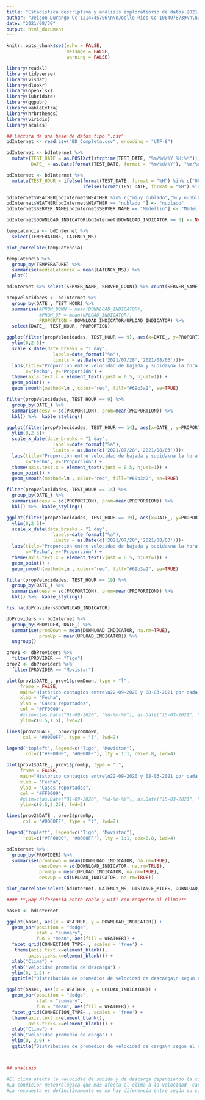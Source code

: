 ```yaml
---
title: "Estadística descriptiva y análisis exploratiorio de datos 2021-1\n\nTrabajo grupal 2"
author: "Jeison Durango Cc 1214745706\n\nJoelle Rios Cc 1064978739\n\nDaniela Guardia Cuervo Cc 1007675467"
date: "2021/08/30"
output: html_document
---
```


```r
knitr::opts_chunk$set(echo = FALSE,
                      message = FALSE,
                      warning = FALSE)
```

```r
library(readxl)
library(tidyverse)
library(visdat)
library(dlookr)
library(openxlsx)
library(lubridate)
library(ggpubr)
library(kableExtra)
library(hrbrthemes)
library(viridis)
library(scales)
```

```r
## Lectura de una base de datos tipo ".csv"
bdInternet <- read.csv("BD_Completa.csv", encoding = "UTF-8")

bdInternet <- bdInternet %>%
  mutate(TEST_DATE = as.POSIXct(strptime(TEST_DATE, "%m/%d/%Y %H:%M")),
         DATE_ = as.Date(format(TEST_DATE, format = "%m/%d/%Y"), "%m/%d/%Y"))

bdInternet <- bdInternet %>%
  mutate(TEST_HOUR = ifelse(format(TEST_DATE, format = "%H") %in% c("08", "09"), 9,
                            ifelse(format(TEST_DATE, format = "%H") %in% c("13", "14"), 14, 19)))

bdInternet$WEATHER[bdInternet$WEATHER %in% c("miuy nublado","muy nubblado")] <- "muy nublado"
bdInternet$WEATHER[bdInternet$WEATHER == "nublado "] <- "nublado"
bdInternet$SERVER_NAME[bdInternet$SERVER_NAME == "Medellin"] <- "Medellín"

bdInternet$DOWNLOAD_INDICATOR[bdInternet$DOWNLOAD_INDICATOR >= 3] <- NA
```

```r
tempLatencia <- bdInternet %>%
  select(TEMPERATURE, LATENCY_MS)

plot_correlate(tempLatencia)
```

```r
tempLatencia %>%
  group_by(TEMPERATURE) %>%
  summarise(mediaLatencia = mean(LATENCY_MS)) %>%
  plot()
```

```r
bdInternet %>% select(SERVER_NAME, SERVER_COUNT) %>% count(SERVER_NAME, SERVER_COUNT)
```

```r
propVelocidades <- bdInternet %>%
  group_by(DATE_, TEST_HOUR) %>%
  summarise(#PROM_DOWN = mean(DOWNLOAD_INDICATOR),
            #PROM_UP = mean(UPLOAD_INDICATOR),
            PROPORTION = DOWNLOAD_INDICATOR/UPLOAD_INDICATOR) %>%
  select(DATE_, TEST_HOUR, PROPORTION)
```

```r
ggplot(filter(propVelocidades, TEST_HOUR == 9), aes(x=DATE_, y=PROPORTION)) +
  ylim(0,2.5)+
  scale_x_date(date_breaks = "1 day", 
                 labels=date_format("%a"),
                 limits = as.Date(c('2021/07/28','2021/08/03')))+
  labs(title="Proporción entre velocidad de bajada y subida\na la hora 9.",
       x="Fecha", y="Proporción") +
  theme(axis.text.x = element_text(vjust = 0.5, hjust=1)) +
  geom_point() +
  geom_smooth(method=lm , color="red", fill="#69b3a2", se=TRUE)

filter(propVelocidades, TEST_HOUR == 9) %>%
  group_by(DATE_) %>%
  summarise(desv = sd(PROPORTION), prom=mean(PROPORTION)) %>% 
  kbl() %>%  kable_styling()
```
```r
ggplot(filter(propVelocidades, TEST_HOUR == 14), aes(x=DATE_, y=PROPORTION)) +
  ylim(0,2.5)+
  scale_x_date(date_breaks = "1 day", 
                 labels=date_format("%a"),
                 limits = as.Date(c('2021/07/28','2021/08/03')))+
  labs(title="Proporción entre velocidad de bajada y subida\na la hora 14.",
       x="Fecha", y="Proporción") +
  theme(axis.text.x = element_text(vjust = 0.5, hjust=1)) +
  geom_point() +
  geom_smooth(method=lm , color="red", fill="#69b3a2", se=TRUE)

filter(propVelocidades, TEST_HOUR == 14) %>%
  group_by(DATE_) %>%
  summarise(desv = sd(PROPORTION), prom=mean(PROPORTION)) %>% 
  kbl() %>%  kable_styling()
```
```r
ggplot(filter(propVelocidades, TEST_HOUR == 19), aes(x=DATE_, y=PROPORTION)) +
  ylim(0,2.5)+
  scale_x_date(date_breaks = "1 day", 
                 labels=date_format("%a"),
                 limits = as.Date(c('2021/07/28','2021/08/03')))+
  labs(title="Proporción entre velocidad de bajada y subida\na la hora 19.",
       x="Fecha", y="Proporción") +
  theme(axis.text.x = element_text(vjust = 0.5, hjust=1)) +
  geom_point() +
  geom_smooth(method=lm , color="red", fill="#69b3a2", se=TRUE)

filter(propVelocidades, TEST_HOUR == 19) %>%
  group_by(DATE_) %>%
  summarise(desv = sd(PROPORTION), prom=mean(PROPORTION)) %>% 
  kbl() %>%  kable_styling()
```
```r
!is.na(dbProviders$DOWNLOAD_INDICATOR)
```

```r
dbProviders <- bdInternet %>%
  group_by(PROVIDER, DATE_) %>%
  summarise(promDown = mean(DOWNLOAD_INDICATOR, na.rm=TRUE),
            promUp = mean(UPLOAD_INDICATOR)) %>%
  ungroup()

prov1 <- dbProviders %>%
  filter(PROVIDER == "Tigo")
prov2 <- dbProviders %>%
  filter(PROVIDER == "Movistar")
```
```r
plot(prov1$DATE_, prov1$promDown, type = "l",
     frame = FALSE,
     main="Histórico contagios entre\n22-09-2020 y 08-03-2021 por cada grupo etario",
     xlab = "Fecha",
     ylab = "Casos reportados",
     col = "#FF0000",
     #xlim=c(as.Date("01-09-2020", "%d-%m-%Y"), as.Date("15-03-2021", "%d-%m-%Y")),
     ylim=c(0.5,1.5), lwd=2)

lines(prov2$DATE_, prov2$promDown,
      col = "#0000FF", type = "l", lwd=2)

legend("topleft", legend=c("Tigo", "Movistar"),
       col=c("#FF0000", "#0000FF"), lty = 1:1, cex=0.8, lwd=4)
```

```r
plot(prov1$DATE_, prov1$promUp, type = "l",
     frame = FALSE,
     main="Histórico contagios entre\n22-09-2020 y 08-03-2021 por cada grupo etario",
     xlab = "Fecha",
     ylab = "Casos reportados",
     col = "#FF0000",
     #xlim=c(as.Date("01-09-2020", "%d-%m-%Y"), as.Date("15-03-2021", "%d-%m-%Y")),
     ylim=c(0.5,2.25), lwd=2)

lines(prov2$DATE_, prov2$promUp,
      col = "#0000FF", type = "l", lwd=2)

legend("topleft", legend=c("Tigo", "Movistar"),
       col=c("#FF0000", "#0000FF"), lty = 1:1, cex=0.8, lwd=4)
```
```r
bdInternet %>%
  group_by(PROVIDER) %>%
  summarise(promDown = mean(DOWNLOAD_INDICATOR, na.rm=TRUE),
            desvDown = sd(DOWNLOAD_INDICATOR, na.rm=TRUE),
            promUp = mean(UPLOAD_INDICATOR, na.rm=TRUE),
            desvUp = sd(UPLOAD_INDICATOR, na.rm=TRUE))
```
```r
plot_correlate(select(bdInternet, LATENCY_MS, DISTANCE_MILES, DOWNLOAD_INDICATOR, UPLOAD_INDICATOR))
```



```r

#### **¿Hay diferencia entre cable y wifi con respecto al clima?**

base1 <- bdInternet


```

```r
 

ggplot(base1, aes(x = WEATHER, y = DOWNLOAD_INDICATOR)) +
  geom_bar(position = "dodge",
           stat = "summary",
           fun = "mean", aes(fill = WEATHER)) +
  facet_grid(CONNECTION_TYPE~., scales = 'free') +
   theme(axis.text.x=element_blank(),
        axis.ticks.x=element_blank()) +
  xlab("Clima") +
  ylab("Velocidad promedio de descarga") +
  ylim(0, 1.2) +
  ggtitle("Distribución de promedios de velocidad de descarga\n segun el clima y el tipo de conexión.")

ggplot(base1, aes(x = WEATHER, y = UPLOAD_INDICATOR)) +
  geom_bar(position = "dodge",
           stat = "summary",
           fun = "mean", aes(fill = WEATHER)) +
  facet_grid(CONNECTION_TYPE~., scales = 'free') +
  theme(axis.text.x=element_blank(),
        axis.ticks.x=element_blank()) +
  xlab("Clima") +
  ylab("Velocidad promedio de carga") +
  ylim(0, 2.0) +
  ggtitle("Distribución de promedios de velocidad de carga\n segun el clima y el tipo de conexión.")



## analisis

#El clima afecta la velocidad de subida y de descarga dependiendo la conexión de cable de red o wifi.
#La condición meteorológica que más afecta el clima a la velocidad  carga y descarga del internet tanto para la conexión de cable de red o wifi es la lluvia débil y  cuando es soleado son los  más efectos negativos creando interferencias puede tener sobre nuestro internet   puede ser por el factores. pocos datos que se tiene en las mediciones debido a la ola invernal que atraviesa nuestro departamento de Antioquia, la intensidad de la señal y mucho más con el sobrecalentamiento del equipo en días soleados y las lluvias débiles absorben esta frecuencia de radio y por tanto bloquean parcialmente  esta señal creando interferencias en la señal  contrario a las tormentas eléctricas que un principio se pensó que el afectaba la velocidad de descarga resulto una velocidad superior a los demás climas seguido por parcialmente nublado los demás climas tienen una velocidad constantes. 
#La respuesta es definitivamente es no hay diferencia entre según su conexión de cable de red o wifi lo que hace que la conexión a internet es el clima.

```






